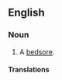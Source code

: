 ==English==

===Noun===
{{en-noun|head=[[pressure]] [[ulcer]]}}

# {{pathology}} A [[bedsore]].

====Translations====
{{trans-see|bedsore}}